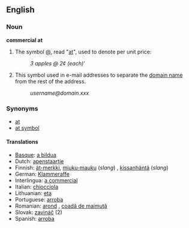 ==English==
===Noun===
'''commercial at'''

#The symbol [[@]], read "[[at]]", used to denote per unit price:
#:''3 apples @ 2¢ (each)'''
#This symbol used in e-mail addresses to separate the [[domain name]] from the rest of the address.
#:''username@domain.xxx''

===Synonyms===
*[[at]]
*[[at symbol]]

====Translations====
*[[Basque]]: [[a bildua]]
*Dutch: [[apenstaartje]] <!--belongs under Dutch entry (literally "ape tail") -->
*Finnish: [[ät-merkki]], [[miuku-mauku]] (''slang'') <!--belongs under Finnish entry ("the miaow sign")-->, [[kissanhäntä]] (''slang'') <!--belongs under Finnish entry literally "cat’s tail") -->
*German: [[Klammeraffe]]
*Interlingua: [[a commercial]]
*Italian: [[chiocciola]] {{f}} 
*Lithuanian: [[eta]]
*Portuguese: [[arroba]] {{f}}
*Romanian: [[arond]] {{n}}, [[coadă de maimuţă]] {{f}} <!--belongs under Romanian entry (literally "monkey-tail") -->
*Slovak: [[zavináč]] {{m}} (2)
*Spanish: [[arroba]] {{f}}